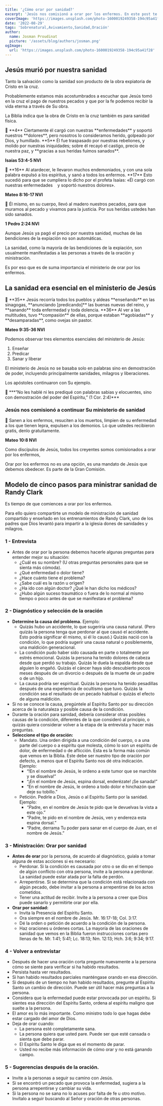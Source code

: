 ```yaml
---
title: '¿Cómo orar por sanidad?'
excerpt: 'Jesús nos comisionó a orar por los enfermos. En este post te comparto de manera práctica cómo puedes comenzar a hacerlo.'
coverImage: 'https://images.unsplash.com/photo-1600019249358-194c95a41f28'
date: '2022-08-29'
tags: 'Sobrenatural,Avivamiento,Sanidad,Oración'
author:
  name: Josman Proudinat
  picture: '/assets/blog/authors/josman.png'
ogImage:
  url: 'https://images.unsplash.com/photo-1600019249358-194c95a41f28'
---
```


## Jesús murió por nuestra sanidad

Tanto la salvación como la sanidad son producto de la obra expiatoria de Cristo en la cruz.

Probablemente estamos más acostumbrados a escuchar que Jesús tomó en la cruz el pago de nuestros pecados y que por la fe podemos recibir la vida eterna a través de Su obra.

La Biblia indica que la obra de Cristo en la cruz también es para sanidad física.

<Callout>
📖 **4** Ciertamente él cargó con nuestras **enfermedades**
y soportó nuestros **dolores**,
pero nosotros lo consideramos herido,
golpeado por Dios, y humillado.
**5** Él fue traspasado por nuestras rebeliones,
y molido por nuestras iniquidades;
sobre él recayó el castigo, precio de nuestra paz,
y **gracias a sus heridas fuimos sanados**.

**Isaías 53:4-5 NVI**
</Callout>

<Callout>
📖 **16** Al atardecer, le llevaron muchos endemoniados, y con una sola palabra expulsó a los espíritus, y sanó a todos los enfermos. **17** Esto sucedió para que se cumpliera lo dicho por el profeta Isaías:
«Él cargó con nuestras enfermedades    y soportó nuestros dolores».

**Mateo 8:16-17 NVI**
</Callout>

<Callout>
📖 Él mismo, en su cuerpo, llevó al madero nuestros pecados, para que muramos al pecado y vivamos para la justicia. Por sus heridas ustedes han sido sanados.

**1 Pedro 2:24 NVI**
</Callout>

Aunque Jesús ya pagó el precio por nuestra sanidad, muchas de las bendiciones de la expiación no son automáticas.

La sanidad, como la mayoría de las bendiciones de la expiación, son usualmente manifestadas a las personas a través de la oración y ministración.

Es por eso que es de suma importancia el ministerio de orar por los enfermos.

## La sanidad era esencial en el ministerio de Jesús

<Callout>
📖 **35** Jesús recorría todos los pueblos y aldeas **enseñando** en las sinagogas, **anunciando [predicando]** las buenas nuevas del reino, y **sanando** toda enfermedad y toda dolencia. **36** Al ver a las multitudes, tuvo **compasión** de ellas, porque estaban **agobiadas** y **desamparadas**, como ovejas sin pastor.

**Mateo 9:35-36 NVI**
</Callout>

Podemos observar tres elementos esenciales del ministerio de Jesús:

1. Enseñar
2. Predicar
3. Sanar y liberar

El ministerio de Jesús no se basaba solo en palabras sino en demostración de poder, incluyendo principalmente sanidades, milagros y liberaciones.

Los apóstoles continuaron con Su ejemplo.

<Callout>
📖 ***”No les hablé ni les prediqué con palabras sabias y elocuentes, sino con demostración del poder del Espíritu,” (1 Cor. 2:4)***
</Callout>

### Jesús nos comisionó a continuar Su ministerio de sanidad

<Callout>
📖 Sanen a los enfermos, resuciten a los muertos, limpien de su enfermedad a los que tienen lepra, expulsen a los demonios. Lo que ustedes recibieron gratis, denlo gratuitamente.

**Mateo 10:8 NVI**
</Callout>

Como discípulos de Jesús, todos los creyentes somos comisionados a orar por los enfermos,

Orar por los enfermos no es una opción, es una mandato de Jesús que debemos obedecer. Es parte de la Gran Comisión.

## Modelo de cinco pasos para ministrar sanidad de Randy Clark

Es tiempo de que comiences a orar por los enfermos.

Para ello quiero compartirte un modelo de ministración de sanidad compartido y enseñado en los entrenamientos de Randy Clark, uno de los padres que Dios levantó para impartir a la iglesia dones de sanidades y milagros.

### 1 - **Entrevista**

- Antes de orar por la persona debemos hacerle algunas preguntas para entender mejor su situación:
    - ¿Cuál es su nombre? (U otras preguntas personales para que se sienta más cómoda).
    - ¿Qué enfermedad o dolor tiene?
    - ¿Hace cuánto tiene el problema?
    - ¿Sabe cuál es la razón u origen?
    - ¿Ha ido con algún doctor? ¿Qué le han dicho los médicos?
    - ¿Hubo algún suceso traumático o fuera de lo normal al mismo tiempo o poco antes de que se manifestara el problema?

### 2 - Diagnóstico y selección de la oración

- **Determine la causa del problema.** Ejemplo:
    - Quizás hubo un accidente, lo que sugeriría una causa natural. (Pero quizás la persona tenga que perdonar al que causó el accidente. Esto podría significar él mismo, si él lo causó.) Quizás nació con la condición, lo que podría sugerir una causa natural o posiblemente, una maldición generacional.
    - La condición pudo haber sido causada en parte o totalmente por estrés emocional. Quizás la persona ha tenido dolores de cabeza desde que perdió su trabajo. Quizás le duela la espalda desde que alguien lo engañó. Quizás el cáncer haya sido descubierto pocos meses después de un divorcio o después de la muerte de un padre o de un hijo.
    - La causa podría ser espiritual. Quizás la persona ha tenido pesadillas después de una experiencia de ocultismo que tuvo. Quizás la condición sea el resultado de un pecado habitual o quizás el efecto de alguna maldición.
- Si no se conoce la causa, pregúntele al Espíritu Santo por su dirección acerca de la naturaleza y posible causa de la condición.
- Durante la oración para sanidad, debería considerar otras posibles causas de la condición, diferentes de la que consideró al principio, o quizás quiera considerar volver a la etapa de la entrevista y hacer más preguntas.
- **Seleccione el tipo de oración:**
    - Mandato. Una orden dirigida a una condición del cuerpo, o a una parte del cuerpo o a espíritu que molesta, cómo lo son un espíritu de dolor, de enfermedad o de aflicción. Esta es la forma más común que vemos en la Biblia. Este debe ser nuestro tipo de oración por defecto, a menos que el Espíritu Santo nos dé otra indicación. Ejemplo:
        - “!En el nombre de Jesús, le ordeno a este tumor que se marchite y se disuelva!”
        - “¡En el nombre de Jesús, espina dorsal, enderézate! ¡Se sanada!”
        - “En el nombre de Jesús, le ordeno a todo dolor e hinchazón que deje su tobillo.”
    - Petición. Pedirle a Dios, Jesús o al Espíritu Santo por la sanidad. Ejemplo:
        - *“P*adre, en el nombre de Jesús te pido que le devuelvas la vista a este ojo.”
        - “Padre, te pido en el nombre de Jesús, ven y endereza esta espina dorsal.”
        - “Padre, derrama Tu poder para sanar en el cuerpo de Juan, en el nombre de Jesús.”

### 3 - Ministración: Orar por sanidad

- **Antes de orar** por la persona, de acuerdo al diagnóstico, guíala a tomar alguna de estas acciones si es necesario:
    - Perdonar. Si la condición es causada por otro o se dio en el tiempo de algún conflicto con otra persona, invite a la persona a perdonar. La sanidad puede estar atada por la falta de perdón.
    - Arrepentirse. Si se determina que la condición está relacionada con algún pecado, debe invitar a la persona a arrepentirse de los actos cometidos.
    - Tener una actitud de recibir. Invite a la persona a creer que Dios puede sanarlo y permitirte orar por ella.
- **Orar por sanidad:**
    - Invita la Presencia del Espíritu Santo.
    - Ora siempre en el nombre de Jesús. Mr. 16:17-18; Col. 3:17.
    - Dé la orden o petición de acuerdo a la condición de la persona.
    - Haz oraciones u órdenes cortas. La mayoría de las oraciones de sanidad que vemos en la Biblia fueron instrucciones cortas pero llenas de fe. Mr. 1:41; 5:41; Lc. 18:13; Nm. 12:13; Hch. 3:6; 9:34; 9:17.

### 4 - Volver a entrevistar

- Después de hacer una oración corta pregunte nuevamente a la persona cómo se siente para verificar si ha habido resultados.
- Persista hasta ver resultados.
- Si han habido resultados parciales manténgase orando en esa dirección.
- Si después de un tiempo no han habido resultados, pregunte al Espíritu Santo un cambio de dirección. Puede ser útil hacer más preguntas a la persona.
- Considera que la enfermedad puede estar provocada por un espíritu. Si sientes esa dirección del Espíritu Santo, ordena al espíritu maligno que suelte a la persona.
- El amor es lo más importante. Como ministro todo lo que hagas debe estar cargado del amor de Dios.
- Deja de orar cuando:
    - La persona esté completamente sana.
    - La persona quiera que usted pare. Puede ser que esté cansada o sienta que debe parar.
    - El Espíritu Santo le diga que es el momento de parar.
    - Usted no recibe más información de cómo orar y no está ganando campo.

### 5 - Sugerencias después de la oración.

- Invite a la personas a seguir su camino con Jesús.
- Si se encontró un pecado que provoca la enfermedad, sugiera a la persona arrepentirse y cambiar su vida.
- Si la persona no se sana no lo acuses por falta de fe u otro motivo. Invítalo a seguir buscando al Señor y oración de otras personas.
